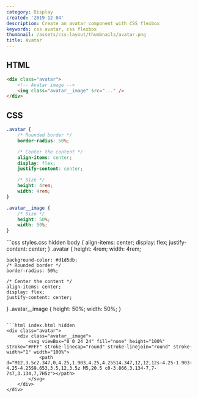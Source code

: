 ```yaml
---
category: Display
created: '2019-12-04'
description: Create an avatar component with CSS flexbox
keywords: css avatar, css flexbox
thumbnail: /assets/css-layout/thumbnails/avatar.png
title: Avatar
---
```


## HTML

```html index.html
<div class="avatar">
    <!-- Avatar image -->
    <img class="avatar__image" src="..." />
</div>
```

## CSS

```css styles.css
.avatar {
    /* Rounded border */
    border-radius: 50%;

    /* Center the content */
    align-items: center;
    display: flex;
    justify-content: center;

    /* Size */
    height: 4rem;
    width: 4rem;
}

.avatar__image {
    /* Size */
    height: 50%;
    width: 50%;
}
```

<Playground>
```css styles.css hidden
body {
    align-items: center;
    display: flex;
    justify-content: center;
}
.avatar {
    height: 4rem;
    width: 4rem;

    background-color: #d1d5db;
    /* Rounded border */
    border-radius: 50%;

    /* Center the content */
    align-items: center;
    display: flex;
    justify-content: center;
}
.avatar__image {
    height: 50%;
    width: 50%;
}
```

```html index.html hidden
<div class="avatar">
    <div class="avatar__image">
        <svg viewBox="0 0 24 24" fill="none" height="100%" stroke="#FFF" stroke-linecap="round" stroke-linejoin="round" stroke-width="1" width="100%">
            <path d="M12,3.5c2.347,0,4.25,1.903,4.25,4.25S14.347,12,12,12s-4.25-1.903-4.25-4.25S9.653,3.5,12,3.5z M5,20.5 c0-3.866,3.134-7,7-7s7,3.134,7,7H5z"></path>
        </svg>
    </div>
</div>
```
</Playground>
